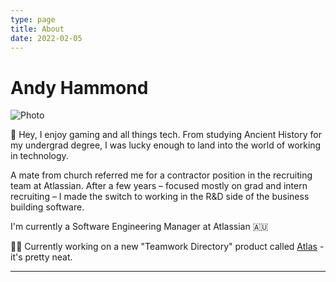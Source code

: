 ```yaml
---
type: page
title: About
date: 2022-02-05
---
```


# Andy Hammond


<Image
  src="/images/NotACleverMan.jpeg"
  alt="Photo"
  width={1500}
  height={500}
  layout="responsive"
  priority
  className="next-image"
/>

👋 Hey, I enjoy gaming and all things tech. From studying Ancient History for my undergrad degree,
I was lucky enough to land into the world of working in technology.

A mate from church referred me for a contractor position in the recruiting team at Atlassian.
After a few years – focused mostly on grad and intern recruiting – I made the switch to working in
the R&D side of the business building software.

I'm currently a Software Engineering Manager at Atlassian 🇦🇺

👨‍💻 Currently working on a new "Teamwork Directory" product called [Atlas](http://atlassian.com/software/atlas) -
it's pretty neat.

---
